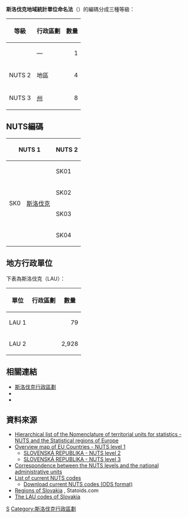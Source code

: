 {{main|地域統計單位命名法}}

'''斯洛伐克地域統計單位命名法'''（{{lang-en|NUTS of Slovakia}}）的編碼分成三種等級：

{| class="wikitable"
|-
! 等級
! 行政區劃
! 數量
|-
! {{link-en|歐盟第一級地域統計單位命名法|First level NUTS of the European Union|NUTS 1}}
| —
| align="right" | 1
|-
! NUTS 2
| 地區
| align="right" | 4
|-
! NUTS 3
| [[斯洛伐克行政區劃|州]]
| align="right" | 8
|}

==NUTS編碼==
{| class="wikitable"
|-
! colspan="2" | NUTS 1
! colspan="2" | NUTS 2
! colspan="2" | NUTS 3
|-
| rowspan=8 | SK0 || rowspan=8 | [[斯洛伐克|斯洛伐克]]
| rowspan=1 | SK01 || rowspan=1 | 布拉迪斯拉發
| SK010 || [[布拉迪斯拉發州|布拉迪斯拉發州]]
|-
| rowspan=3 | SK02 || rowspan=3 | 西斯洛伐克
| SK021 || [[特爾納瓦州|特爾納瓦州]]
|-
| SK022 || [[特倫欽州|特倫欽州]]
|-
| SK023 || [[尼特拉州|尼特拉州]]
|-
| rowspan=2 | SK03 || rowspan=2 | 中斯洛伐克
| SK031 || [[日利納州|日利納州]]
|-
| SK032 || [[班斯卡·比斯特理察州|班斯卡·比斯特理察州]]
|-
| rowspan=2 | SK04 || rowspan=2 | 東斯洛伐克
| SK041 || [[普雷紹夫州|普雷紹夫州]]
|-
| SK042 || [[科希策州|科希策州]]
|}

==地方行政單位==
下表為斯洛伐克{{link-en|地方行政單位|Local administrative unit}}（LAU）：

{| class="wikitable"
|-
! 單位
! 行政區劃
! 數量
|-
! LAU 1
| {{link-en|區 (斯洛伐克)|Districts of Slovakia|區}}
| align="right" | 79
|-
! LAU 2
| {{link-en|市鎮 (斯洛伐克)|Municipalities of Slovakia|市鎮}}
| align="right" | 2,928
|}

==相關連結==
* [[斯洛伐克行政區劃|斯洛伐克行政區劃]]
* {{le|ISO 3166-2:SK|ISO 3166-2:SK}}
* {{le|FIPS區域代碼列表|List of FIPS region codes (J-L)#LO: Slovakia|斯洛伐克FIPS區域代碼列表}}

==資料來源==
* [http://ec.europa.eu/eurostat/ramon/nuts/codelist_en.cfm?list=nuts Hierarchical list of the Nomenclature of territorial units for statistics - NUTS and the Statistical regions of Europe] {{Wayback|url=http://ec.europa.eu/eurostat/ramon/nuts/codelist_en.cfm?list=nuts |date=20171010143243 }}
* [http://ec.europa.eu/eurostat/ramon/nuts/pngmaps/eu1.png Overview map of EU Countries - NUTS level 1] {{Wayback|url=http://ec.europa.eu/eurostat/ramon/nuts/pngmaps/eu1.png |date=20100531085537 }}
** [http://ec.europa.eu/eurostat/ramon/nuts/pngmaps/sk2.png SLOVENSKÁ REPUBLIKA - NUTS level 2]
** [http://ec.europa.eu/eurostat/ramon/nuts/pngmaps/sk3.png SLOVENSKÁ REPUBLIKA - NUTS level 3]
* [http://ec.europa.eu/eurostat/ramon/nuts/introannex_regions_en.html Correspondence between the NUTS levels and the national administrative units] {{Wayback|url=http://ec.europa.eu/eurostat/ramon/nuts/introannex_regions_en.html |date=20160211090417 }}
* [http://simap.europa.eu/codes-and-nomenclatures/codes-nuts/codes-nuts-table_en.htm List of current NUTS codes] {{Wayback|url=http://simap.europa.eu/codes-and-nomenclatures/codes-nuts/codes-nuts-table_en.htm |date=20181225132811 }}
** [http://simap.europa.eu/codes-and-nomenclatures/codes-nuts/nuts_2008.ods Download current NUTS codes (ODS format)] {{Wayback|url=http://simap.europa.eu/codes-and-nomenclatures/codes-nuts/nuts_2008.ods |date=20150716204920 }}
* [http://www.statoids.com/usk.html Regions of Slovakia] {{Wayback|url=http://www.statoids.com/usk.html |date=20150707052245 }}, Statoids.com
* [http://ec.europa.eu/eurostat/ramon/nuts/excel_files/SK_LAU_2007.xls The LAU codes of Slovakia] {{Wayback|url=http://ec.europa.eu/eurostat/ramon/nuts/excel_files/SK_LAU_2007.xls |date=20100415001356 }}

{{NUTS|state=collapsed}}

[[Category:地域統計單位命名法|S]]
[[Category:斯洛伐克行政區劃|Category:斯洛伐克行政區劃]]